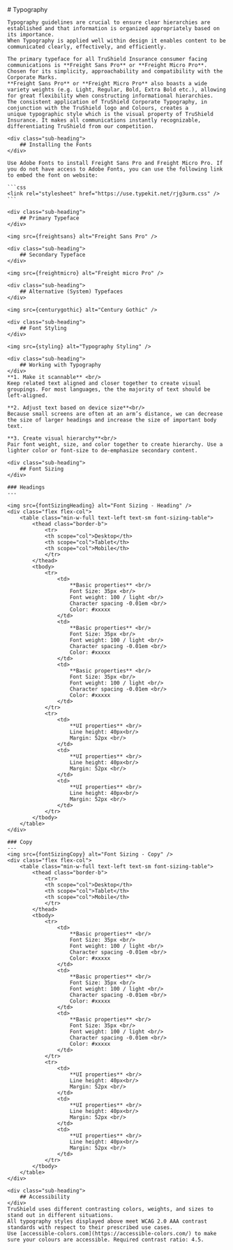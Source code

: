 


<Meta title="Brand Identity/Typography" />

<div className="main-container">
    <div className="heading">
        # Typography
    </div>

    Typography guidelines are crucial to ensure clear hierarchies are established and that information is organized appropriately based on its importance.
    When Typography is applied well within design it enables content to be communicated clearly, effectively, and efficiently.

    The primary typeface for all TruShield Insurance consumer facing communications is **Freight Sans Pro** or **Freight Micro Pro**.
    Chosen for its simplicity, approachability and compatibility with the Corporate Marks.
    **Freight Sans Pro** or **Freight Micro Pro** also boasts a wide variety weights (e.g. Light, Regular, Bold, Extra Bold etc.), allowing
    for great flexibility when constructing informational hierarchies.
    The consistent application of TruShield Corporate Typography, in conjunction with the TruShield logo and Colours, creates a
    unique typographic style which is the visual property of TruShield Insurance. It makes all communications instantly recognizable, differentiating TruShield from our competition.

    <div class="sub-heading">
        ## Installing the Fonts
    </div>

    Use Adobe Fonts to install Freight Sans Pro and Freight Micro Pro. If you do not have access to Adobe Fonts, you can use the following link to embed the font on website:

    ```css
    <link rel="stylesheet" href="https://use.typekit.net/rjg3urm.css" />
    ```

    <div class="sub-heading">
        ## Primary Typeface
    </div>

    <img src={freightsans} alt="Freight Sans Pro" />

    <div class="sub-heading">
        ## Secondary Typeface
    </div>

    <img src={freightmicro} alt="Freight micro Pro" />

    <div class="sub-heading">
        ## Alternative (System) Typefaces
    </div>

    <img src={centurygothic} alt="Century Gothic" />

    <div class="sub-heading">
        ## Font Styling
    </div>

    <img src={styling} alt="Typography Styling" />

    <div class="sub-heading">
        ## Working with Typography
    </div>
    **1. Make it scannable** <br/>
    Keep related text aligned and closer together to create visual groupings. For most languages, the the majority of text should be left-aligned.

    **2. Adjust text based on device size**<br/>
    Because small screens are often at an arm’s distance, we can decrease the size of larger headings and increase the size of important body text.

    **3. Create visual hierarchy**<br/>
    Pair font weight, size, and color together to create hierarchy. Use a lighter color or font-size to de-emphasize secondary content.

    <div class="sub-heading">
        ## Font Sizing
    </div>

    ### Headings
    ---

    <img src={fontSizingHeading} alt="Font Sizing - Heading" />
    <div class="flex flex-col">
        <table class="min-w-full text-left text-sm font-sizing-table">
            <thead class="border-b">
                <tr>
                <th scope="col">Desktop</th>
                <th scope="col">Tablet</th>
                <th scope="col">Mobile</th>
                </tr>
            </thead>
            <tbody>
                <tr>
                    <td>
                        **Basic properties** <br/>
                        Font Size: 35px <br/>
                        Font weight: 100 / light <br/>
                        Character spacing -0.01em <br/>
                        Color: #xxxxx
                    </td>
                    <td>
                        **Basic properties** <br/>
                        Font Size: 35px <br/>
                        Font weight: 100 / light <br/>
                        Character spacing -0.01em <br/>
                        Color: #xxxxx
                    </td>
                    <td>
                        **Basic properties** <br/>
                        Font Size: 35px <br/>
                        Font weight: 100 / light <br/>
                        Character spacing -0.01em <br/>
                        Color: #xxxxx
                    </td>
                </tr>
                <tr>
                    <td>
                        **UI properties** <br/>
                        Line height: 40px<br/>
                        Margin: 52px <br/>
                    </td>
                    <td>
                        **UI properties** <br/>
                        Line height: 40px<br/>
                        Margin: 52px <br/>
                    </td>
                    <td>
                        **UI properties** <br/>
                        Line height: 40px<br/>
                        Margin: 52px <br/>
                    </td>
                </tr>
            </tbody>
        </table>
    </div>

    ### Copy
    ---
    <img src={fontSizingCopy} alt="Font Sizing - Copy" />
    <div class="flex flex-col">
        <table class="min-w-full text-left text-sm font-sizing-table">
            <thead class="border-b">
                <tr>
                <th scope="col">Desktop</th>
                <th scope="col">Tablet</th>
                <th scope="col">Mobile</th>
                </tr>
            </thead>
            <tbody>
                <tr>
                    <td>
                        **Basic properties** <br/>
                        Font Size: 35px <br/>
                        Font weight: 100 / light <br/>
                        Character spacing -0.01em <br/>
                        Color: #xxxxx
                    </td>
                    <td>
                        **Basic properties** <br/>
                        Font Size: 35px <br/>
                        Font weight: 100 / light <br/>
                        Character spacing -0.01em <br/>
                        Color: #xxxxx
                    </td>
                    <td>
                        **Basic properties** <br/>
                        Font Size: 35px <br/>
                        Font weight: 100 / light <br/>
                        Character spacing -0.01em <br/>
                        Color: #xxxxx
                    </td>
                </tr>
                <tr>
                    <td>
                        **UI properties** <br/>
                        Line height: 40px<br/>
                        Margin: 52px <br/>
                    </td>
                    <td>
                        **UI properties** <br/>
                        Line height: 40px<br/>
                        Margin: 52px <br/>
                    </td>
                    <td>
                        **UI properties** <br/>
                        Line height: 40px<br/>
                        Margin: 52px <br/>
                    </td>
                </tr>
            </tbody>
        </table>
    </div>

    <div class="sub-heading">
        ## Accessibility
    </div>
    TruShield uses different contrasting colors, weights, and sizes to stand out in different situations.
    All typography styles displayed above meet WCAG 2.0 AAA contrast standards with respect to their prescribed use cases.
    Use [accessible-colors.com](https://accessible-colors.com/) to make sure your colours are accessible. Required contrast ratio: 4.5.

</div>